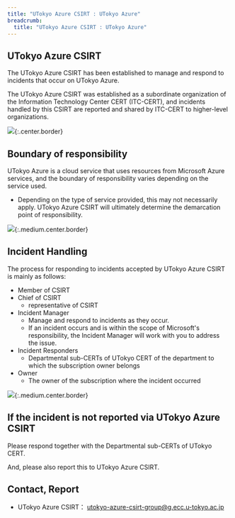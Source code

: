 ```yaml
---
title: "UTokyo Azure CSIRT : UTokyo Azure"
breadcrumb:
  title: "UTokyo Azure CSIRT : UTokyo Azure"
---
```


## UTokyo Azure CSIRT

The UTokyo Azure CSIRT has been established to manage and respond to incidents that occur on UTokyo Azure.

The UTokyo Azure CSIRT was established as a subordinate organization of the Information Technology Center CERT (ITC-CERT), and incidents handled by this CSIRT are reported and shared by ITC-CERT to higher-level organizations.

![](img/03_csirt3e.png){:.center.border}

## Boundary of responsibility

UTokyo Azure is a cloud service that uses resources from Microsoft Azure services, and the boundary of responsibility varies depending on the service used.
- Depending on the type of service provided, this may not necessarily apply. UTokyo Azure CSIRT will ultimately determine the demarcation point of responsibility.

![](img/01_csirt1e.png){:.medium.center.border}

## Incident Handling

The process for responding to incidents accepted by UTokyo Azure CSIRT is mainly as follows:

- Member of CSIRT
- Chief of CSIRT
  - representative of CSIRT
- Incident Manager
  - Manage and respond to incidents as they occur.
  - If an incident occurs and is within the scope of Microsoft's responsibility, the Incident Manager will work with you to address the issue.
- Incident Responders
  - Departmental sub-CERTs of UTokyo CERT of the department to which the subscription owner belongs
- Owner
  - The owner of the subscription where the incident occurred

![](img/02_csirt2e.png){:.medium.center.border}

## If the incident is not reported via UTokyo Azure CSIRT

Please respond together with the Departmental sub-CERTs of UTokyo CERT.

And, please also report this to UTokyo Azure CSIRT.

## Contact, Report

- UTokyo Azure CSIRT： utokyo-azure-csirt-group@g.ecc.u-tokyo.ac.jp
